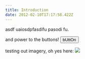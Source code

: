```yaml
---
title: Introduction
date: 2012-02-10T17:17:58.422Z
---
```

asdf uaiosdpfasdifu pasodi fu.

and power to the buttons! <Button variant="contained">bUttOn</Button>

testing out imagery, oh yes here:
<img src="/assets/reonomy-logo-blue.png" />
